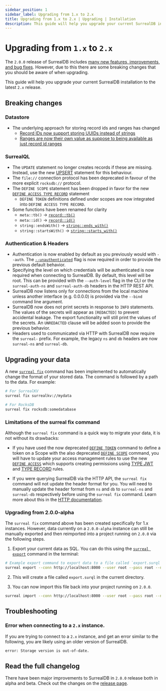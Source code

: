 ```yaml
---
sidebar_position: 1
sidebar_label: Upgrading from 1.x to 2.x
title: Upgrading from 1.x to 2.x | Upgrading | Installation
description: This guide will help you upgrade your current SurrealDB installation to the latest `2.x` release.
---
```


# Upgrading from `1.x` to `2.x`

The `2.0.0` release of SurrealDB includes [many new features, improvements, and bug fixes](https://surrealdb.com/releases#v2-0-0). However, due to this there are some breaking changes that you should be aware of when upgrading.

This guide will help you upgrade your current SurrealDB installation to the latest `2.x` release.

## Breaking changes

### Datastore
- The underlying approach for storing record ids and ranges has changed
  - [Record IDs now support storing UUIDs instead of strings](https://github.com/surrealdb/surrealdb/pull/4491)
  - [Ranges are now their own value as suppose to being available as just record id ranges](https://github.com/surrealdb/surrealdb/pull/4506)

### SurrealQL
- The `UPDATE` statement no longer creates records if these are missing. Instead, use the new [UPSERT](https://deploy-preview-945--surrealdb-docs.netlify.app/docs/surrealql/statements/upsert) statement for this behaviour.
- The `file://` connection protocol has been deprecated in favour of the more explicit `rocksdb://` protocol.
- The `DEFINE SCOPE` statement has been dropped in favor for the new [`DEFINE ACCESS TYPE RECORD`](/docs/surrealql/statements/define/access/record) statement
  - `DEFINE TOKEN` definitions defined under scopes are now integrated into `DEFINE ACCESS TYPE RECORD`.
- Some functions have been renamed for clarity
  - `meta::tb()` -> [`record::tb()`](/docs/surrealql/functions/database/record/#recordtb)
  - `meta::id()` -> [`record::id()`](/docs/surrealql/functions/database/record/#recordid)
  - `string::endsWith()` -> [`string::ends_with()`](/docs/surrealql/functions/database/string/#stringends_with)
  - `string::startsWith()` -> [`string::starts_with()`](/docs/surrealql/functions/database/string/#stringstarts_with)

### Authentication & Headers
- Authentication is now enabled by default as you previously would with `--auth`. The [`--unauthenticated`](/docs/surrealdb/cli/start#unauthenticated-mode) flag is now required in order to provide the previous default behavior.
- Specifying the level on which credentials will be authenticated is now required when connecting to SurrealDB. By default, this level will be root. This can be provided with the `--auth-level` flag in the CLI or the `surreal-auth-ns` and `surreal-auth-db` headers in the HTTP REST API.
- SurrealDB now listens only for connections from the local machine unless another interface (e.g. 0.0.0.0) is provided via the `--bind` command line argument.
- SurrealDB now does not print secrets in response to `INFO` statements. The values of the secrets will appear as `[REDACTED]` to prevent accidental leakage. The export functionality will still print the values of the secrets. An `UNREDACTED` clause will be added soon to provide the previous behavior.
- Headers used to communicated via HTTP with SurrealDB now require the `surreal-` prefix. For example, the legacy `ns` and `db` headers are now `surreal-ns` and `surreal-db`.

## Upgrading your data

A new [`surreal fix`](/docs/surrealdb/cli/fix) command has been implemented to automatically change the format of your stored data. The command is followed by a path to the data. For example:

```bash
# For SurrealKV
surreal fix surrealkv://mydata

# For RocksDB
surreal fix rocksdb:somedatabase
```

### Limitations of the surreal fix command

Although the `surreal fix` command is a quick way to migrate your data, it is not without its drawbacks:

-  If you have used the now deprecated [`DEFINE TOKEN`](/docs/surrealql/statements/define/token) command to define a token on a Scope with the also deprecated [`DEFINE SCOPE`](/docs/surrealql/statements/define/scope) command, you will have to update your access management rules to use the new [`DEFINE ACCESS`](/docs/surrealql/statements/define/access) which supports creating permissions using [TYPE JWT](/docs/surrealql/statements/define/access/jwt) and [TYPE RECORD](/docs/surrealql/statements/define/access/record) rules.

- If you were querying SurrealDB via the HTTP API, the `surreal fix` command will not update the header format for you. You will need to manually update the header format  from `ns` and `db` to `surreal-ns` and `surreal-db` respectively before using the `surreal fix` command. Learn more about this in the [HTTP documentation](/docs/surrealdb/integration/http).


### Upgrading from 2.0.0-alpha

The `surreal fix` command above has been created specifically for 1.x instances. However, data currently on a `2.0.0-alpha` instance can still be manually exported and then reimported into a project running on `2.0.0` via the following steps.

1. Export your current data as SQL. You can do this using the [`surreal export`](/docs/surrealdb/cli/export) command in the terminal:

```bash
# Example export command to export data to a file called `export.surql` in the downloads directory.
surreal export --conn http://localhost:8000 --user root --pass root --ns test --db test downloads/export.surql
```

2. This will create a file called `export.surql` in the current directory.

3. You can now import this file back into your project running on `2.0.0`.


```bash
surreal import --conn http://localhost:8000 --user root --pass root --ns test --db test downloads/export.surql
```

## Troubleshooting

### Error when connecting to a `2.x` instance.

If you are trying to connect to a `2.x` instance, and get an error similar to the following, you are likely using an older version of SurrealDB.

```bash
error: Storage version is out-of-date.
```

## Read the full changelog

There have been major improvements to SurrealDB in `2.0.0` release both in alpha and beta. Check out the changes on the [release page](https://surrealdb.com/releases).

